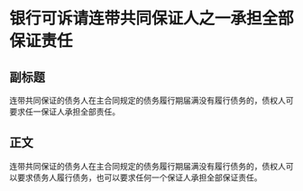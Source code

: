 # 银行可诉请连带共同保证人之一承担全部保证责任
## 副标题
连带共同保证的债务人在主合同规定的债务履行期届满没有履行债务的，债权人可要求任一保证人承担全部责任。
## 正文
连带共同保证的债务人在主合同规定的债务履行期届满没有履行债务的，债权人可以要求债务人履行债务，也可以要求任何一个保证人承担全部保证责任。